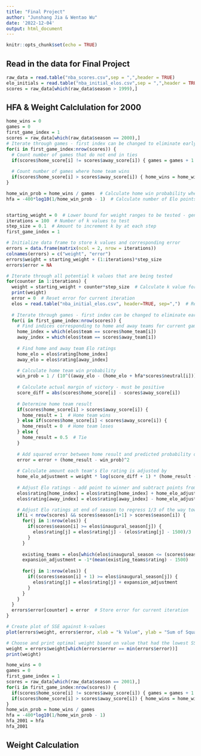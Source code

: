 ```yaml
---
title: "Final Project"
author: "Junshang Jia & Wentao Wu"
date: '2022-12-04'
output: html_document
---
```


```r
knitr::opts_chunk$set(echo = TRUE)
```

## Read in the data for Final Project
```r
raw_data = read.table("nba_scores.csv",sep = ",",header = TRUE)
elo_initials = read.table("nba_initial_elos.csv",sep = ",",header = TRUE)
scores = raw_data[which(raw_data$season > 1999),]
```

## HFA & Weight Calclulation for 2000
```r
home_wins = 0
games = 0
first_game_index = 1
scores = raw_data[which(raw_data$season == 2000),] 
# Iterate through games - first index can be changed to eliminate early seasons where scores are extreme
for(i in first_game_index:nrow(scores)) {  
  # Count number of games that do not end in ties
  if(scores$home_score[i] != scores$away_score[i]) { games = games + 1 }
  
  # Count number of games where home team wins
  if(scores$home_score[i] > scores$away_score[i]) { home_wins = home_wins + 1 }
}

home_win_prob = home_wins / games  # Calculate home win probability where outcome was not a tie
hfa = -400*log10(1/home_win_prob - 1)  # Calculate number of Elo points added to home team


starting_weight = 0  # Lower bound for weight ranges to be tested - generally set equal to 0
iterations = 100  # Number of k values to test
step_size = 0.1  # Amount to increment k by at each step
first_game_index = 1

# Initialize data frame to store k values and corresponding error
errors = data.frame(matrix(ncol = 2, nrow = iterations))
colnames(errors) = c("weight", "error")
errors$weight = starting_weight + (1:iterations)*step_size
errors$error = NA

# Iterate through all potential k values that are being tested
for(counter in 1:iterations) {
  weight = starting_weight + counter*step_size  # Calculate k value for current iteration
  print(weight)
  error = 0  # Reset error for current iteration
  elos = read.table("nba_initial_elos.csv", header=TRUE, sep=",")  # Reset initial Elo ratings
  
  # Iterate through games - first index can be changed to eliminate early seasons in a league where early results tend to be extreme
  for(i in first_game_index:nrow(scores)) {  
    # Find indices corresponding to home and away teams for current game
    home_index = which(elos$team == scores$home_team[i])
    away_index = which(elos$team == scores$away_team[i])
    
    # Find home and away team Elo ratings
    home_elo = elos$rating[home_index]
    away_elo = elos$rating[away_index]

    # Calculate home team win probability
    win_prob = 1 / (10^((away_elo - (home_elo + hfa*scores$neutral[i]))/400) + 1)
    
    # Calculate actual margin of victory - must be positive
    score_diff = abs(scores$home_score[i] - scores$away_score[i])  
  
    # Determine home team result
    if(scores$home_score[i] > scores$away_score[i]) { 
      home_result = 1  # Home team wins
    } else if(scores$home_score[i] < scores$away_score[i]) { 
      home_result = 0  # Home team loses
    } else { 
      home_result = 0.5  # Tie
    }
    
    # Add squared error between home result and predicted probability of home team winning to SSE
    error = error + (home_result - win_prob)^2
    
    # Calculate amount each team's Elo rating is adjusted by
    home_elo_adjustment = weight * log(score_diff + 1) * (home_result - win_prob)
  
    # Adjust Elo ratings - add point to winner and subtract points from loser
    elos$rating[home_index] = elos$rating[home_index] + home_elo_adjustment
    elos$rating[away_index] = elos$rating[away_index] - home_elo_adjustment

    # Adjust Elo ratings at end of season to regress 1/3 of the way towards 1500
    if(i < nrow(scores) && scores$season[i+1] > scores$season[i]) {
      for(j in 1:nrow(elos)) {
        if(scores$season[i] >= elos$inaugural_season[j]) {
          elos$rating[j] = elos$rating[j] - (elos$rating[j] - 1500)/3
        }
      }
    
      existing_teams = elos[which(elos$inaugural_season <= (scores$season[i] + 1)),]
      expansion_adjustment = -1*(mean(existing_teams$rating) - 1500)
    
      for(j in 1:nrow(elos)) {
        if((scores$season[i] + 1) >= elos$inaugural_season[j]) {
          elos$rating[j] = elos$rating[j] + expansion_adjustment
        }
      }
    }
  }
  errors$error[counter] = error  # Store error for current iteration
}

# Create plot of SSE against k-values
plot(errors$weight, errors$error, xlab = "k Value", ylab = "Sum of Squared Errors")

# Choose and print optimal weight based on value that had the lowest SSE
weight = errors$weight[which(errors$error == min(errors$error))]
print(weight)
```
```r
home_wins = 0
games = 0
first_game_index = 1
scores = raw_data[which(raw_data$season == 2001),] 
for(i in first_game_index:nrow(scores)) {  
  if(scores$home_score[i] != scores$away_score[i]) { games = games + 1 }
  if(scores$home_score[i] > scores$away_score[i]) { home_wins = home_wins + 1 }
}
home_win_prob = home_wins / games  
hfa = -400*log10(1/home_win_prob - 1) 
hfa_2001 = hfa
hfa_2001
```

## Weight Calculation
```r

```